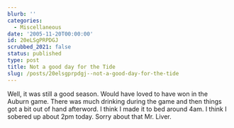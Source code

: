 ```yaml
---
blurb: ''
categories:
  - Miscellaneous
date: '2005-11-20T00:00:00'
id: 20eLSgPRPDGJ
scrubbed_2021: false
status: published
type: post
title: Not a good day for the Tide
slug: /posts/20elsgprpdgj--not-a-good-day-for-the-tide
---
```


Well, it was still a good season. Would have loved to have won in
the Auburn game. There was much drinking during the game and then
things got a bit out of hand afterword. I think I made it to bed
around 4am. I think I sobered up about 2pm today. Sorry about that
Mr. Liver.
